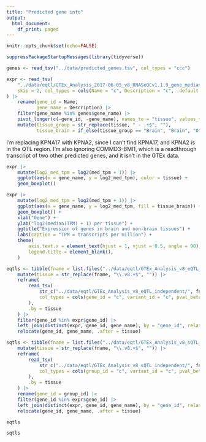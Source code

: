 ```yaml
---
title: "Predicted gene info"
output:
  html_document:
    df_print: paged
---
```


```r
knitr::opts_chunk$set(echo=FALSE)
```

```r
suppressPackageStartupMessages(library(tidyverse))

genes <- read_tsv("../data/predicted_genes.tsv", col_types = "ccc")

expr <- read_tsv(
    "../data/eqtl/GTEx_Analysis_2017-06-05_v8_RNASeQCv1.1.9_gene_median_tpm.gct.gz",
    skip = 2, col_types = cols(Name = "c", Description = "c", .default = "d")
) |>
    rename(gene_id = Name,
           gene_name = Description) |>
    filter(gene_name %in% genes$gene_name) |>
    pivot_longer(c(-gene_id, -gene_name), names_to = "tissue", values_to = "med_tpm") |>
    mutate(tissue_group = str_replace(tissue, " - .+$", ""),
           tissue_brain = if_else(tissue_group == "Brain", "Brain", "Other"))
```

I'm replacing KPNA17 with KPNA2, since I can't find KPNA17, and KPNA2 is in the QTL region. I'm also ignoring COMMD3-BMI1, which is a readthrough transcript of two other predicted genes, and it isn't in the GTEx data.

```r
expr |>
    mutate(log2_med_tpm = log2(med_tpm + 1)) |>
    ggplot(aes(x = gene_name, y = log2_med_tpm), color = tissue) +
    geom_boxplot()
```

```r
expr |>
    mutate(log2_med_tpm = log2(med_tpm + 1)) |>
    ggplot(aes(x = gene_name, y = log2_med_tpm, fill = tissue_brain)) +
    geom_boxplot() +
    xlab("Gene") +
    ylab("log2(median(TPM) + 1) per tissue") +
    ggtitle("Expression of genes in brain and non-brain tissues") +
    labs(caption = "TPM = transcripts per million") +
    theme(
        axis.text.x = element_text(hjust = 1, vjust = 0.5, angle = 90),
        legend.title = element_blank(),
    )
```

```r
eqtls <- tibble(fname = list.files("../data/eqtl/GTEx_Analysis_v8_eQTL_independent/")) |>
    mutate(tissue = str_replace(fname, "\\.v8.+$", "")) |>
    reframe(
        read_tsv(
            str_c("../data/eqtl/GTEx_Analysis_v8_eQTL_independent/", fname),
            col_types = cols(gene_id = "c", variant_id = "c", pval_beta = "d", .default = "-")
        ),
        .by = tissue
    ) |>
    filter(gene_id %in% expr$gene_id) |>
    left_join(distinct(expr, gene_id, gene_name), by = "gene_id", relationship = "many-to-one") |>
    relocate(gene_id, gene_name, .after = tissue)

sqtls <- tibble(fname = list.files("../data/eqtl/GTEx_Analysis_v8_sQTL_independent/")) |>
    mutate(tissue = str_replace(fname, "\\.v8.+$", "")) |>
    reframe(
        read_tsv(
            str_c("../data/eqtl/GTEx_Analysis_v8_sQTL_independent/", fname),
            col_types = cols(group_id = "c", variant_id = "c", pval_beta = "d", .default = "-")
        ),
        .by = tissue
    ) |>
    rename(gene_id = group_id) |>
    filter(gene_id %in% expr$gene_id) |>
    left_join(distinct(expr, gene_id, gene_name), by = "gene_id", relationship = "many-to-one") |>
    relocate(gene_id, gene_name, .after = tissue)
```

```r
eqtls
```

```r
sqtls
```
